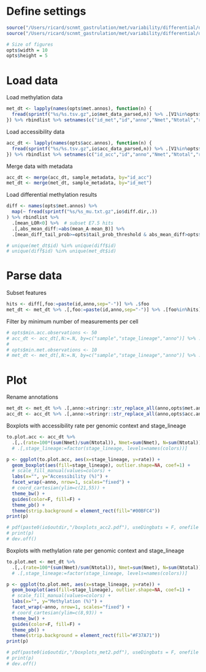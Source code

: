 
# Define settings 

```r
source("/Users/ricard/scnmt_gastrulation/met/variability/differential/differential_variability/metacc_profiles/load_settings.R")
source("/Users/ricard/scnmt_gastrulation/met/variability/differential/differential_variability/metacc_profiles/utils.R")

# Size of figures
opts$width = 10
opts$height = 5
```

# Load data

Load methylation data
```r
met_dt <- lapply(names(opts$met.annos), function(n) {
  fread(sprintf("%s/%s.tsv.gz",io$met_data_parsed,n)) %>% .[V1%in%opts$met_cells]
}) %>% rbindlist %>% setnames(c("id_met","id","anno","Nmet","Ntotal","rate"))
```

Load accessibility data
```r
acc_dt <- lapply(names(opts$acc.annos), function(n) {
  fread(sprintf("%s/%s.tsv.gz",io$acc_data_parsed,n)) %>% .[V1%in%opts$acc_cells]
}) %>% rbindlist %>% setnames(c("id_acc","id","anno","Nmet","Ntotal","rate"))
```

Merge data with metadata
```r
acc_dt <- merge(acc_dt, sample_metadata, by="id_acc")
met_dt <- merge(met_dt, sample_metadata, by="id_met")
```

Load differential methylation results
```r
diff <- names(opts$met.annos) %>%
  map(~ fread(sprintf("%s/%s_mu.txt.gz",io$diff.dir,.))
) %>% rbindlist %>%
  .[mean_LOR<0] %>%  # subset E7.5 hits
  .[,abs_mean_diff:=abs(mean_A-mean_B)] %>%
  .[mean_diff_tail_prob>=opts$tail_prob_threshold & abs_mean_diff>opts$min.change]
```

```r
# unique(met_dt$id) %in% unique(diff$id)
# unique(diff$id) %in% unique(met_dt$id)
```

# Parse data

Subset features
```r
hits <- diff[,foo:=paste(id,anno,sep="-")] %>% .$foo
met_dt <- met_dt %>% .[,foo:=paste(id,anno,sep="-")] %>% .[foo%in%hits] %>% .[,foo:=NULL]
```

Filter by minimum number of measurements per cell
```r
# opts$min.acc.observations <- 50
# acc_dt <- acc_dt[,N:=.N, by=c("sample","stage_lineage","anno")] %>% .[N>=opts$min.acc.observations] %>% .[,N:=NULL]
# 
# opts$min.met.observations <- 10
# met_dt <- met_dt[,N:=.N, by=c("sample","stage_lineage","anno")] %>% .[N>=opts$min.met.observations] %>% .[,N:=NULL]
```

# Plot 

Rename annotations
```r
met_dt <- met_dt %>% .[,anno:=stringr::str_replace_all(anno,opts$met.annos)]
acc_dt <- acc_dt %>% .[,anno:=stringr::str_replace_all(anno,opts$acc.annos)]
```

Boxplots with accessibility rate per genomic context and stage_lineage

```r
to.plot.acc <- acc_dt %>%
  .[,.(rate=100*(sum(Nmet)/sum(Ntotal)), Nmet=sum(Nmet), N=sum(Ntotal)),by=c("sample","stage_lineage","anno")]# %>%
  # .[,stage_lineage:=factor(stage_lineage, levels=names(colors))]
```

```r
p <- ggplot(to.plot.acc, aes(x=stage_lineage, y=rate)) +
  geom_boxplot(aes(fill=stage_lineage), outlier.shape=NA, coef=1) +
  # scale_fill_manual(values=colors) +
  labs(x="", y="Accessibility (%)") +
  facet_wrap(~anno, nrow=1, scales="fixed") +
  # coord_cartesian(ylim=c(21,55)) +
  theme_bw() +
  guides(color=F, fill=F) +
  theme_pb() +
  theme(strip.background = element_rect(fill="#00BFC4"))
print(p)

# pdf(paste0(io$outdir,"/boxplots_acc2.pdf"), useDingbats = F, onefile = F, width=14, height=6)
# print(p)
# dev.off()
```

Boxplots with methylation rate per genomic context and stage_lineage
```r
to.plot.met <- met_dt %>%
  .[,.(rate=100*(sum(Nmet)/sum(Ntotal)), Nmet=sum(Nmet), N=sum(Ntotal)),by=c("sample","stage_lineage","anno")]# %>%
  # .[,stage_lineage:=factor(stage_lineage, levels=names(colors))]

p <- ggplot(to.plot.met, aes(x=stage_lineage, y=rate)) +
  geom_boxplot(aes(fill=stage_lineage), outlier.shape=NA, coef=1) +
  # scale_fill_manual(values=colors) +
  labs(x="", y="Methylation (%)") +
  facet_wrap(~anno, nrow=1, scales="fixed") +
  # coord_cartesian(ylim=c(8,93)) +
  theme_bw() +
  guides(color=F, fill=F) +
  theme_pb() +
  theme(strip.background = element_rect(fill="#F37A71"))
print(p)

# pdf(paste0(io$outdir,"/boxplots_met2.pdf"), useDingbats = F, onefile = F, width=14, height=6)
# print(p)
# dev.off()
```
